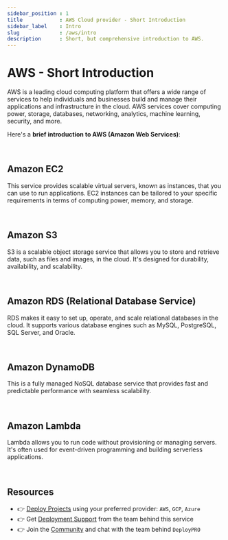 ```yaml
---
sidebar_position : 1
title            : AWS Cloud provider - Short Introduction 
sidebar_label    : Intro
slug             : /aws/intro
description      : Short, but comprehensive introduction to AWS.
---
```


# AWS - Short Introduction 

AWS is a leading cloud computing platform that offers a wide range of services to help individuals and businesses build and manage their applications and infrastructure in the cloud. 
AWS services cover computing power, storage, databases, networking, analytics, machine learning, security, and more.

Here's a **brief introduction to AWS (Amazon Web Services)**:

<br />

## Amazon EC2

This service provides scalable virtual servers, known as instances, that you can use to run applications. 
EC2 instances can be tailored to your specific requirements in terms of computing power, memory, and storage.

<br />

## Amazon S3

S3 is a scalable object storage service that allows you to store and retrieve data, such as files and images, in the cloud. 
It's designed for durability, availability, and scalability.

<br />

## Amazon RDS (Relational Database Service)

RDS makes it easy to set up, operate, and scale relational databases in the cloud. It supports various database engines such as MySQL, PostgreSQL, SQL Server, and Oracle.

<br />

## Amazon DynamoDB

This is a fully managed NoSQL database service that provides fast and predictable performance with seamless scalability.

<br />

## Amazon Lambda

Lambda allows you to run code without provisioning or managing servers. It's often used for event-driven programming and building serverless applications.

<br />

## Resources

- 👉 [Deploy Projects](https://deploypro.dev/) using your preferred provider: `AWS`, `GCP`, `Azure`
- 👉 Get [Deployment Support](https://deploypro.dev/support/) from the team behind this service
- 👉 Join the [Community](https://discord.gg/qQhjQZhnur) and chat with the team behind `DeployPRO`
